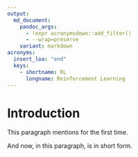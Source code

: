 ```yaml
---
output:
  md_document:
    pandoc_args:
      - !expr acronymsdown::add_filter()
      - --wrap=preserve
    variant: markdown
acronyms:
  insert_loa: "end"
  keys:
    - shortname: RL
      longname: Reinforcement Learning
---
```


# Introduction {#intro}

This paragraph mentions \acr{RL} for the first time.

And now, in this paragraph, \acr{RL} is in short form.
